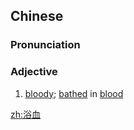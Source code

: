 ==Chinese==
{{zh-forms}}

===Pronunciation===
{{zh-pron
|m=yù血
|c=juk6 hyut3
|mn=qz,xm,zz:io̍k-hiat
|cat=a
}}

===Adjective===
{{zh-adj}}

# [[bloody]]; [[bathed]] in [[blood]]

[[zh:浴血]]